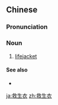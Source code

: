 ==Chinese==
{{zh-forms|type=21}}

===Pronunciation===
{{zh-pron
|m=jiùshēngyī
|c=gau3 saang1 ji1,gau3 sang1 ji1
|mn=kiù-seng-i
|cat=n
}}

===Noun===
{{zh-noun}}

# [[lifejacket]]

====See also====
* {{zh-l|救生圈}}

[[ja:救生衣]]
[[zh:救生衣]]